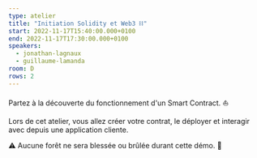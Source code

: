 ```yaml
---
type: atelier
title: "Initiation Solidity et Web3 ⛓"
start: 2022-11-17T15:40:00.000+0100
end: 2022-11-17T17:30:00.000+0100
speakers:
  - jonathan-lagnaux
  - guillaume-lamanda
room: D
rows: 2
---
```


Partez à la découverte du fonctionnement d'un Smart Contract. ⛵️

Lors de cet atelier, vous allez créer votre contrat, le déployer et interagir
avec depuis une application cliente.

⚠️ Aucune forêt ne sera blessée ou brûlée durant cette démo. 🌳
